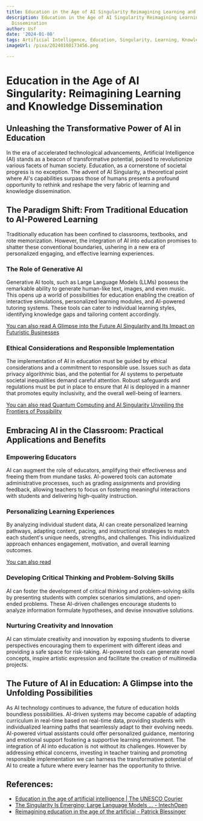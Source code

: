 ```yaml
---
title: Education in the Age of AI Singularity Reimagining Learning and Knowledge Dissemination
description: Education in the Age of AI Singularity Reimagining Learning and Knowledge
  Dissemination
author: Usf
date: '2024-01-08'
tags: Artificial Intelligence, Education, Singularity, Learning, Knowledge Dissemination
imageUrl: /pixa/20240108173456.png

---
```

# Education in the Age of AI Singularity: Reimagining Learning  and Knowledge Dissemination

## Unleashing the Transformative  Power of AI  in Education

In the era of accelerated  technological advancements, Artificial Intelligence (AI) stands as a beacon of transformative potential,  poised to revolutionize various  facets of human society. Education, as a cornerstone of societal progress is no exception. The advent of AI Singularity,  a theoretical  point where AI's capabilities surpass  those of humans  presents a profound opportunity to rethink and  reshape the very fabric of learning and knowledge dissemination.

## The Paradigm Shift: From  Traditional Education to AI-Powered Learning

Traditionally education has been confined to classrooms, textbooks, and rote memorization. However, the integration of AI into education promises to shatter these conventional boundaries, ushering in a new era of personalized engaging, and effective  learning experiences.

### The Role of Generative  AI

Generative AI tools, such as Large Language Models  (LLMs) possess the remarkable ability to generate  human-like text, images,  and even music. This opens up a world of possibilities for  education  enabling the creation of  interactive simulations, personalized learning modules,  and AI-powered tutoring systems. These tools  can cater to individual learning styles, identifying knowledge gaps and tailoring content accordingly.

[You can also read A Glimpse into the  Future AI Singularity and Its Impact on Futuristic Businesses](A%20Glimpse%20into%20the%20Future%20AI%20Singularity%20and%20Its%20Impact%20on%20Futuristic%20Businesses)


### Ethical Considerations and Responsible Implementation

The implementation of AI in education must be guided by ethical considerations and a commitment  to responsible use. Issues such as data privacy algorithmic bias, and the potential  for AI systems to perpetuate societal inequalities  demand careful attention. Robust  safeguards and regulations must be put in  place to ensure that AI  is deployed in a manner that promotes equity  inclusivity, and the overall well-being of learners.

[You can also read Quantum Computing and AI Singularity Unveiling the Frontiers of Possibility](Quantum%20Computing%20and%20AI%20Singularity%20Unveiling%20the%20Frontiers%20of%20Possibility)


## Embracing AI in  the Classroom: Practical Applications and Benefits

### Empowering  Educators

AI can augment the role of educators,  amplifying their  effectiveness and freeing them from mundane tasks. AI-powered tools can automate administrative processes, such  as grading assignments and providing feedback, allowing teachers to focus on fostering meaningful interactions with students and delivering high-quality instruction.

###  Personalizing Learning  Experiences

By analyzing individual  student data, AI can create personalized learning pathways, adapting content, pacing, and instructional strategies to match each student's unique needs, strengths, and challenges.  This individualized approach enhances engagement, motivation, and overall learning outcomes.

[You can also read ]()


### Developing Critical Thinking and Problem-Solving  Skills

AI can foster the development of critical thinking and problem-solving skills by presenting students with complex scenarios simulations,  and open-ended problems.  These AI-driven challenges encourage students to analyze  information formulate  hypotheses, and devise innovative solutions.

### Nurturing Creativity and Innovation

AI can stimulate creativity and innovation by exposing students to diverse perspectives  encouraging them to  experiment with  different ideas  and providing a safe space for risk-taking. AI-powered tools can generate novel concepts, inspire artistic expression and facilitate the  creation of multimedia projects.

##  The Future of AI in Education: A Glimpse into the Unfolding Possibilities

As AI technology continues to advance, the future  of  education holds boundless  possibilities. AI-driven systems may become capable of adapting curriculum in real-time based  on real-time data, providing students with individualized learning paths that seamlessly  adapt to their evolving needs. AI-powered virtual assistants could offer personalized guidance, mentoring and emotional support fostering a supportive learning environment. The integration of AI into education is  not without its challenges. However by addressing ethical concerns,  investing in teacher training and promoting responsible implementation we can harness the transformative potential of AI to  create a future where every learner has the opportunity to thrive.

## References:
- [Education in the age of artificial intelligence | The UNESCO Courier](https://courier.unesco.org/en/articles/education-age-artificial-intelligence)
- [The Singularity Is Emerging: Large Language Models ... - IntechOpen](https://www.intechopen.com/online-first/1148527)
- [Reimagining education in the age of the artificial - Patrick Blessinger](https://www.patrickblessinger.com/reimagining-education-in-the-age-of-the-artificial/)
